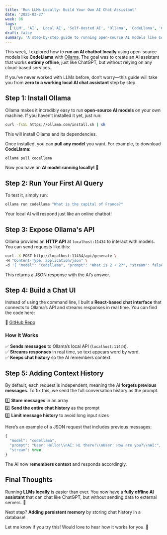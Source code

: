 ```yaml
---
title: 'Run LLMs Locally: Build Your Own AI Chat Assistant'
date: '2025-03-27'
week: 06
tags:
  ['LLM', 'AI', 'Local AI', 'Self-Hosted AI', 'Ollama', 'CodeLlama', 'Chatbot', 'Machine Learning']
draft: false
summary: 'A step-by-step guide to running open-source AI models like CodeLlama locally using Ollama. Learn how to set up a local chatbot, connect it to a frontend, and make it remember chat history.'
---
```


This week, I explored how to **run an AI chatbot locally** using open-source models like **CodeLlama** with [Ollama](https://ollama.com). The goal was to create an AI assistant that works **entirely offline**, just like ChatGPT, but without relying on any cloud-based services.

If you’ve never worked with LLMs before, don’t worry—this guide will take you from **zero to a working local AI chat assistant** step by step.

## **Step 1: Install Ollama**

Ollama makes it incredibly easy to run **open-source AI models** on your own machine. If you haven’t installed it yet, just run:

```bash
curl -fsSL https://ollama.com/install.sh | sh
```

This will install Ollama and its dependencies.

Once installed, you can **pull any model** you want. For example, to download **CodeLlama**:

```bash
ollama pull codellama
```

Now you have an **AI model running locally!** 🎉

## **Step 2: Run Your First AI Query**

To test it, simply run:

```bash
ollama run codellama "What is the capital of France?"
```

Your local AI will respond just like an online chatbot!

## **Step 3: Expose Ollama's API**

Ollama provides an **HTTP API** at `localhost:11434` to interact with models. You can send requests like this:

```bash
curl -X POST http://localhost:11434/api/generate \
-H "Content-Type: application/json" \
-d '{ "model": "codellama", "prompt": "What is 2 + 2?", "stream": false }'
```

This returns a JSON response with the AI’s answer.

## **Step 4: Build a Chat UI**

Instead of using the command line, I built a **React-based chat interface** that connects to Ollama’s API and streams responses in real time. You can find the code here:

🔗 [GitHub Repo](https://github.com/khokonm/ollama-gui)

### **How It Works**

✅ **Sends messages** to Ollama’s local API (`localhost:11434`).  
✅ **Streams responses** in real time, so text appears word by word.  
✅ **Keeps chat history** so the AI remembers context.

## **Step 5: Adding Context History**

By default, each request is independent, meaning the AI **forgets previous messages**. To fix this, we send the full conversation history as the prompt.

1️⃣ **Store messages** in an array  
2️⃣ **Send the entire chat history** as the prompt  
3️⃣ **Limit message history** to avoid long input sizes

Here’s an example of a JSON request that includes previous messages:

```javascript
{
  "model": "codellama",
  "prompt": "User: Hello!\\nAI: Hi there!\\nUser: How are you?\\nAI:",
  "stream": true
}
```

The AI now **remembers context** and responds accordingly.

## **Final Thoughts**

Running **LLMs locally** is easier than ever. You now have a **fully offline AI assistant** that can chat like ChatGPT, but without sending data to external servers. 🚀

Next step? **Adding persistent memory** by storing chat history in a database!

Let me know if you try this! Would love to hear how it works for you. 🙌
